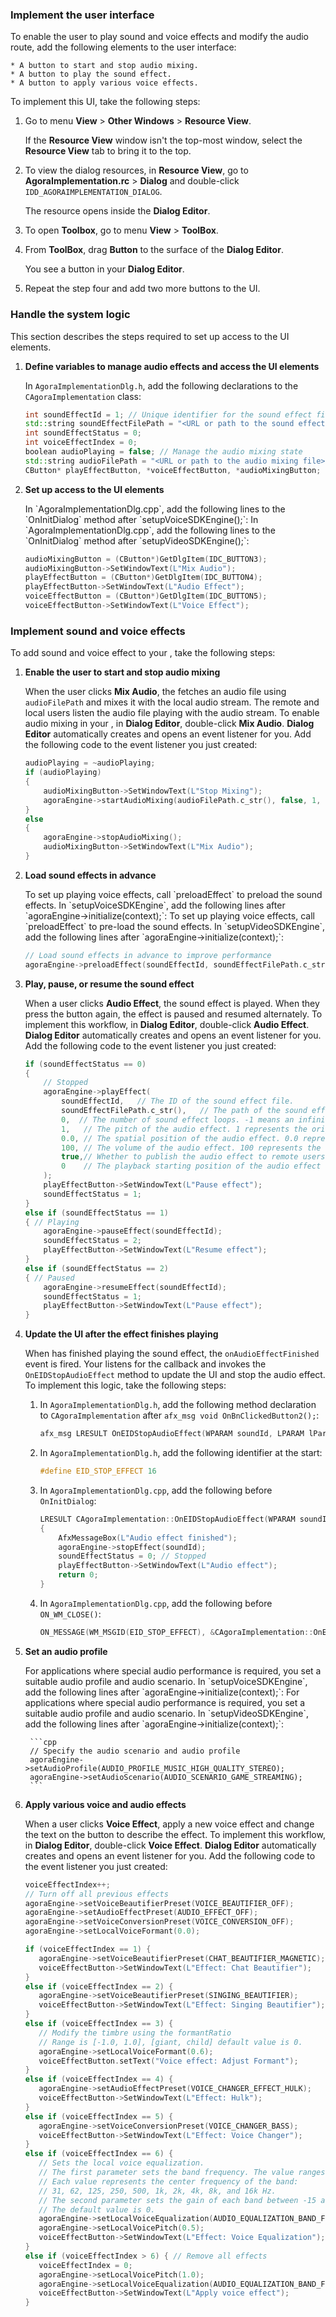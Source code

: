 <PlatformWrapper platform="windows">

### Implement the user interface

To enable the user to play sound and voice effects and modify the audio route, add the following elements to the user interface:

    * A button to start and stop audio mixing.
    * A button to play the sound effect.
    * A button to apply various voice effects.
    
To implement this UI, take the following steps:

1. Go to menu **View** > **Other Windows** > **Resource View**.

    If the **Resource View** window isn't the top-most window, select the **Resource View** tab to bring it to the top.

2. To view the dialog resources, in **Resource View**, go to **AgoraImplementation.rc** > **Dialog** and double-click `IDD_AGORAIMPLEMENTATION_DIALOG`.

    The resource opens inside the **Dialog Editor**. 

3. To open **Toolbox**, go to menu **View** > **ToolBox**.

4. From **ToolBox**, drag **Button** to the surface of the **Dialog Editor**.

    You see a button in your **Dialog Editor**.

6. Repeat the step four and add two more buttons to the UI.

### Handle the system logic

This section describes the steps required to set up access to the UI elements.

1. **Define variables to manage audio effects and access the UI elements**

    In `AgoraImplementationDlg.h`, add the following declarations to the `CAgoraImplementation` class:

    ```cpp
	int soundEffectId = 1; // Unique identifier for the sound effect file
	std::string soundEffectFilePath = "<URL or path to the sound effect>"; // like "https://www.soundjay.com/human/applause-01.mp3"
	int soundEffectStatus = 0;
	int voiceEffectIndex = 0;
	boolean audioPlaying = false; // Manage the audio mixing state
	std::string audioFilePath = "<URL or path to the audio mixing file>"; // like  "https://www.kozco.com/tech/organfinale.mp3"
	CButton* playEffectButton, *voiceEffectButton, *audioMixingButton;
	```

1. **Set up access to the UI elements**

    <ProductWrapper product="voice-calling">
    In `AgoraImplementationDlg.cpp`, add the following lines to the `OnInitDialog` method after `setupVoiceSDKEngine();`:
    </ProductWrapper>

    <ProductWrapper notAllowed="voice-calling">
    In `AgoraImplementationDlg.cpp`, add the following lines to the `OnInitDialog` method after `setupVideoSDKEngine();`:
    </ProductWrapper>
    

    ```cpp
    audioMixingButton = (CButton*)GetDlgItem(IDC_BUTTON3);
    audioMixingButton->SetWindowText(L"Mix Audio");
	playEffectButton = (CButton*)GetDlgItem(IDC_BUTTON4);
    playEffectButton->SetWindowText(L"Audio Effect");
	voiceEffectButton = (CButton*)GetDlgItem(IDC_BUTTON5);
    voiceEffectButton->SetWindowText(L"Voice Effect");
    ```
    
### Implement sound and voice effects

To add sound and voice effect to your <Vpl k="CLIENT" />, take the following steps:

1. **Enable the user to start and stop audio mixing**
        
    When the user clicks **Mix Audio**, the <Vpd k = "SDK"/> fetches an audio file using `audioFilePath` and mixes it with the local audio stream. The remote and local users listen the audio file playing with the audio stream. To enable audio mixing in your <Vpl k = "CLIENT"/>, in **Dialog Editor**, double-click **Mix Audio**. **Dialog Editor** automatically creates and opens an event listener for you. Add the following code to the event listener you just created:
      
    ```cpp
    audioPlaying = ~audioPlaying;
	if (audioPlaying) 
    {
		audioMixingButton->SetWindowText(L"Stop Mixing");
		agoraEngine->startAudioMixing(audioFilePath.c_str(), false, 1, 0);
	}
	else
	{
		agoraEngine->stopAudioMixing();
		audioMixingButton->SetWindowText(L"Mix Audio");
	}
    ```

1. **Load sound effects in advance**

    <ProductWrapper product="voice-calling">
    To set up playing voice effects, call `preloadEffect` to preload the sound effects. In `setupVoiceSDKEngine`, add the following lines after `agoraEngine->initialize(context);`:
    </ProductWrapper>

    <ProductWrapper notAllowed="voice-calling">
    To set up playing voice effects, call `preloadEffect` to pre-load the sound effects. In `setupVideoSDKEngine`, add the following lines after `agoraEngine->initialize(context);`:
    </ProductWrapper>

    ```cpp
    // Load sound effects in advance to improve performance
	agoraEngine->preloadEffect(soundEffectId, soundEffectFilePath.c_str());
    ```

1. **Play, pause, or resume the sound effect**

    When a user clicks **Audio Effect**, the sound effect is played. When they press the button again, the effect is paused and resumed alternately. To implement this workflow, in **Dialog Editor**, double-click **Audio Effect**. **Dialog Editor** automatically creates and opens an event listener for you. Add the following code to the event listener you just created:

    ```cpp
    if (soundEffectStatus == 0) 
	{ 
        // Stopped
        agoraEngine->playEffect(
			soundEffectId,   // The ID of the sound effect file.
			soundEffectFilePath.c_str(),   // The path of the sound effect file.
			0,  // The number of sound effect loops. -1 means an infinite loop. 0 means once.
			1,   // The pitch of the audio effect. 1 represents the original pitch.
			0.0, // The spatial position of the audio effect. 0.0 represents that the audio effect plays in the front.
			100, // The volume of the audio effect. 100 represents the original volume.
			true,// Whether to publish the audio effect to remote users.
			0    // The playback starting position of the audio effect file in ms.
		);
		playEffectButton->SetWindowText(L"Pause effect");
		soundEffectStatus = 1;
	}
	else if (soundEffectStatus == 1) 
    { // Playing
		agoraEngine->pauseEffect(soundEffectId);
		soundEffectStatus = 2;
		playEffectButton->SetWindowText(L"Resume effect");
	}
	else if (soundEffectStatus == 2) 
    { // Paused
		agoraEngine->resumeEffect(soundEffectId);
		soundEffectStatus = 1;
		playEffectButton->SetWindowText(L"Pause effect");
    }
    ```

1. **Update the UI after the effect finishes playing**

    When <Vpd k="SDK" /> has finished playing the sound effect, the `onAudioEffectFinished` event is fired. Your <Vpl k = "CLIENT"/> listens for the callback and invokes the `OnEIDStopAudioEffect` method to update the UI and stop the audio effect. To implement this logic, take the following steps:

    1. In `AgoraImplementationDlg.h`, add the following method declaration to `CAgoraImplementation` after `afx_msg void OnBnClickedButton2();`:

        ```cpp
        afx_msg LRESULT OnEIDStopAudioEffect(WPARAM soundId, LPARAM lParam);
        ```

    1. In `AgoraImplementationDlg.h`, add the following identifier at the start:

        ```cpp
        #define EID_STOP_EFFECT 16
        ```

    1. In `AgoraImplementationDlg.cpp`, add the following before `OnInitDialog`:

        ```cpp
        LRESULT CAgoraImplementation::OnEIDStopAudioEffect(WPARAM soundId, LPARAM lParam)
        {
            AfxMessageBox(L"Audio effect finished");
            agoraEngine->stopEffect(soundId);
            soundEffectStatus = 0; // Stopped
            playEffectButton->SetWindowText(L"Audio effect");
            return 0;
        }
        ```

    1. In `AgoraImplementationDlg.cpp`, add the following before `ON_WM_CLOSE()`:

        ```cpp
        ON_MESSAGE(WM_MSGID(EID_STOP_EFFECT), &CAgoraImplementation::OnEIDStopAudioEffect)
        ```

1. **Set an audio profile**

    <ProductWrapper product="voice-calling">
    For applications where special audio performance is required, you set a suitable audio profile and audio scenario. In `setupVoiceSDKEngine`, add the following lines after `agoraEngine->initialize(context);`:
    </ProductWrapper>

    <ProductWrapper notAllowed="voice-calling">
    For applications where special audio performance is required, you set a suitable audio profile and audio scenario. In `setupVideoSDKEngine`, add the following lines after `agoraEngine->initialize(context);`:
    </ProductWrapper>
    
        ```cpp
        // Specify the audio scenario and audio profile
        agoraEngine->setAudioProfile(AUDIO_PROFILE_MUSIC_HIGH_QUALITY_STEREO);
	    agoraEngine->setAudioScenario(AUDIO_SCENARIO_GAME_STREAMING);
        ```

1. **Apply various voice and audio effects**

    When a user clicks **Voice Effect**, apply a new voice effect and change the text on the button to describe the effect. To implement this workflow, in **Dialog Editor**, double-click **Voice Effect**. **Dialog Editor** automatically creates and opens an event listener for you. Add the following code to the event listener you just created:

	 ```cpp
    voiceEffectIndex++;
	// Turn off all previous effects
	agoraEngine->setVoiceBeautifierPreset(VOICE_BEAUTIFIER_OFF);
	agoraEngine->setAudioEffectPreset(AUDIO_EFFECT_OFF);
	agoraEngine->setVoiceConversionPreset(VOICE_CONVERSION_OFF);
	agoraEngine->setLocalVoiceFormant(0.0);

	if (voiceEffectIndex == 1) {
		agoraEngine->setVoiceBeautifierPreset(CHAT_BEAUTIFIER_MAGNETIC);
		voiceEffectButton->SetWindowText(L"Effect: Chat Beautifier");
	}
	else if (voiceEffectIndex == 2) {
		agoraEngine->setVoiceBeautifierPreset(SINGING_BEAUTIFIER);
		voiceEffectButton->SetWindowText(L"Effect: Singing Beautifier");
	}
	else if (voiceEffectIndex == 3) {
        // Modify the timbre using the formantRatio
        // Range is [-1.0, 1.0], [giant, child] default value is 0.
        agoraEngine->setLocalVoiceFormant(0.6);
        voiceEffectButton.setText("Voice effect: Adjust Formant");
	}	
	else if (voiceEffectIndex == 4) {
		agoraEngine->setAudioEffectPreset(VOICE_CHANGER_EFFECT_HULK);
		voiceEffectButton->SetWindowText(L"Effect: Hulk");
	}
	else if (voiceEffectIndex == 5) {
		agoraEngine->setVoiceConversionPreset(VOICE_CHANGER_BASS);
		voiceEffectButton->SetWindowText(L"Effect: Voice Changer");
	}
	else if (voiceEffectIndex == 6) {
		// Sets the local voice equalization.
		// The first parameter sets the band frequency. The value ranges between 0 and 9.
		// Each value represents the center frequency of the band: 
		// 31, 62, 125, 250, 500, 1k, 2k, 4k, 8k, and 16k Hz.
		// The second parameter sets the gain of each band between -15 and 15 dB.
		// The default value is 0.
		agoraEngine->setLocalVoiceEqualization(AUDIO_EQUALIZATION_BAND_FREQUENCY::AUDIO_EQUALIZATION_BAND_4K, 3);
		agoraEngine->setLocalVoicePitch(0.5);
		voiceEffectButton->SetWindowText(L"Effect: Voice Equalization");
	}
	else if (voiceEffectIndex > 6) { // Remove all effects
		voiceEffectIndex = 0;
		agoraEngine->setLocalVoicePitch(1.0);
		agoraEngine->setLocalVoiceEqualization(AUDIO_EQUALIZATION_BAND_FREQUENCY::AUDIO_EQUALIZATION_BAND_4K, 0);
		voiceEffectButton->SetWindowText(L"Apply voice effect");
	}
    ```
</PlatformWrapper>
